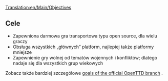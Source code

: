 [[Translation:en/Main/Objectives]]

==Cele==
* Zapewniona darmowa gra transportowa typu open source, dla wielu graczy
* Obsługa wszystkich „głównych” platform, najlepiej także platformy mniejsze
* Zapewnienie gry wolnej od tematów wojennych i konfliktów; dlatego nadaje się dla wszystkich grup wiekowych

Zobacz także bardziej szczegółowe [https://github.com/OpenTTD/OpenTTD/blob/master/CONTRIBUTING.md#project-goals goals of the official OpenTTD branch] .